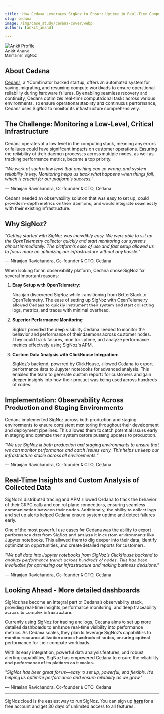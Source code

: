 ```yaml
---

title:  How Cedana Leverages SigNoz to Ensure Uptime in Real-Time Compute Operations
slug: cedana
image: /img/case_study/cedana-cover.webp
authors: [ankit_anand]

---
```

<div class="avatar">
  <a
    class="avatar__photo-link avatar__photo avatar__photo--lg"
    href="https://www.linkedin.com/in/ankit-anand-686a53a1/">
    <img
      alt="Ankit Profile"
      src="/img/users/ankit-anand.webp" />
  </a>
  <div class="avatar__intro">
    <div class="avatar__name">Ankit Anand</div>
    <small class="avatar__subtitle">
      Maintainer, SigNoz
    </small>
  </div>
</div>


## About Cedana

[Cedana](https://www.cedana.ai/), a YCombinator backed startup, offers an automated system for saving, migrating, and resuming compute workloads to ensure operational reliability during hardware failures. By enabling seamless recovery and continuity, Cedana optimizes real-time computational tasks across various environments. To ensure operational stability and continuous performance, Cedana uses SigNoz to monitor its infrastructure comprehensively.

## The Challenge: Monitoring a Low-Level, Critical Infrastructure

Cedana operates at a low level in the computing stack, meaning any errors or failures could have significant impacts on customer operations. Ensuring the reliability of their daemon processes across multiple nodes, as well as tracking performance metrics, became a top priority.

*"We work at such a low level that anything can go wrong, and system reliability is key. Monitoring helps us track what happens when things fail, which is crucial for our platform’s success."*

— Niranjan Ravichandra, Co-founder & CTO, Cedana

Cedana needed an observability solution that was easy to set up, could provide in-depth metrics on their daemons, and would integrate seamlessly with their existing infrastructure.


## Why SigNoz?

*"Getting started with SigNoz was incredibly easy. We were able to set up the OpenTelemetry collector quickly and start monitoring our systems almost immediately. The platform’s ease of use and fast setup allowed us to focus more on optimizing our infrastructure without any hassle."* 

— Niranjan Ravichandra, Co-founder & CTO, Cedana

<YouTube id="lgOElITii_s" mute={false} />

When looking for an observability platform, Cedana chose SigNoz for several important reasons:

1. **Easy Setup with OpenTelemetry:**
    
    Niranjan discovered SigNoz while transitioning from BetterStack to OpenTelemetry. The ease of setting up SigNoz with OpenTelemetry allowed Cedana to quickly instrument their system and start collecting logs, metrics, and traces with minimal overhead.
    
2. **Superior Performance Monitoring:**
    
    SigNoz provided the deep visibility Cedana needed to monitor the behavior and performance of their daemons across customer nodes. They could track failures, monitor uptime, and analyze performance metrics effectively using SigNoz's APM.
    
3. **Custom Data Analysis with ClickHouse Integration:**
    
    SigNoz’s backend, powered by ClickHouse, allowed Cedana to export performance data to Jupyter notebooks for advanced analysis. This enabled the team to generate custom reports for customers and gain deeper insights into how their product was being used across hundreds of nodes.
    

## Implementation: Observability Across Production and Staging Environments

Cedana implemented SigNoz across both production and staging environments to ensure consistent monitoring throughout their development and deployment pipelines. This allowed them to catch potential issues early in staging and optimize their system before pushing updates to production.

*"We use SigNoz in both production and staging environments to ensure that we can monitor performance and catch issues early. This helps us keep our infrastructure stable across all environments."*

— Niranjan Ravichandra, Co-founder & CTO, Cedana

## Real-Time Insights and Custom Analysis of Collected Data

SigNoz’s distributed tracing and APM allowed Cedana to track the behavior of their GRPC calls and control plane connections, ensuring seamless communication between their nodes. Additionally, the ability to collect logs and set up alerts helped Cedana ensure system uptime and detect failures early.

One of the most powerful use cases for Cedana was the ability to export performance data from SigNoz and analyze it in custom environments like Jupyter notebooks. This allowed them to dig deeper into their data, identify optimization opportunities, and create detailed reports for customers.


<YouTube id="zb1KzY3qXNw" mute={false} />

*"We pull data into Jupyter notebooks from SigNoz’s ClickHouse backend to analyze performance trends across hundreds of nodes. This has been invaluable for optimizing our infrastructure and making business decisions."*

— Niranjan Ravichandra, Co-founder & CTO, Cedana


## Looking Ahead - More detailed dashboards

SigNoz has become an integral part of Cedana’s observability stack, providing real-time insights, performance monitoring, and deep traceability across its complex infrastructure.

Currently using SigNoz for tracing and logs, Cedana aims to set up more detailed dashboards to enhance real-time visibility into performance metrics. As Cedana scales, they plan to leverage SigNoz’s capabilities to monitor resource utilization across hundreds of nodes, ensuring optimal performance for their compute workloads.

With its easy integration, powerful data analysis features, and robust alerting capabilities, SigNoz has empowered Cedana to ensure the reliability and performance of its platform as it scales.

*"SigNoz has been great for us—easy to set up, powerful, and flexible. It’s helping us optimize performance and ensure reliability as we grow."*

— Niranjan Ravichandra, Co-founder & CTO, Cedana

---

SigNoz cloud is the easiest way to run SigNoz. You can sign up [**here**](https://signoz.io/teams/) for a free account and get 30 days of unlimited access to all features.